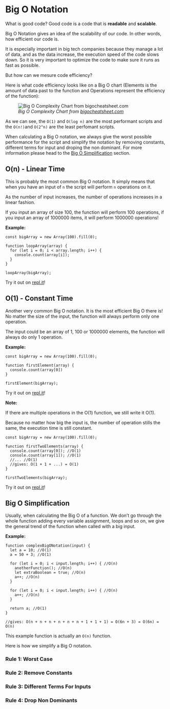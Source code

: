 # Big O Notation

What is good code? Good code is a code that is __readable__ and __scalable__.

Big O Notation gives an idea of the scalability of our code. In other words, how efficient our code is.

It is especially important in big tech companies because they manage a lot of data, and as the data increase, the execution speed of the code slows down. So it is very important to optimize the code to make sure it runs as fast as possible.

But how can we mesure code efficiency?

Here is what code efficiency looks like on a Big O chart (Elements is the amount of data past to the function and Operations represent the efficiency of the function):

![_Big O Complexity Chart from [bigocheatsheet.com](https://www.bigocheatsheet.com/){target="_blank"}_](./assets/big-o-complexity-chart.jpeg) 

As we can see, the `O(1)` and `O(log n)` are the most performant scripts and the `O(n!)`and `O(2^n)` are the least perfomant scripts.

When calculating a Big O notation, we always give the worst possible performance for the script and simplify the notation by removing constants, different terms for input and droping the non dominant. For more information please head to the [Big O Simplification] section.

## O(n) - Linear Time

This is probably the most common Big O notation. It simply means that when you have an input of `n` the script will perform `n` operations on it.

As the number of input increases, the number of operations increases in a linear fashion.

If you input an array of size 100, the function will perform 100 operations, if you input an array of 1000000 items, it will perform 1000000 operations!

__Example:__

```
const bigArray = new Array(100).fill(0);

function loopArray(array) {
  for (let i = 0; i < array.length; i++) {
    console.count(array[i]);
  }
}

loopArray(bigArray);
```

Try it out on [repl.it](https://repl.it/@RilDev/On-Linear-Time#index.js){target="_blank"}!

## O(1) - Constant Time

Another very common Big O notation. It is the most efficient Big O there is! No matter the size of the input, the function will always perform only one operation.

The input could be an array of 1, 100 or 1000000 elements, the function will always do only 1 operation.

__Example:__

```
const bigArray = new Array(100).fill(0);

function firstElement(array) {
  console.count(array[0])
}

firstElement(bigArray);
```

Try it out on [repl.it](https://repl.it/@RilDev/O1-Constant-Time#index.js){target="_blan"}!

__Note:__

If there are multiple operations in the O(1) function, we still write it O(1).

Because no matter how big the input is, the number of operation stills the same, the execution time is still constant.

```
const bigArray = new Array(100).fill(0);

function firstTwoElements(array) {
  console.count(array[0]); //O(1)
  console.count(array[1]); //O(1)
  //... //O(1)
  //gives: O(1 + 1 + ...) = O(1)
}

firstTwoElements(bigArray);
```

Try it out on [repl.it](https://repl.it/@RilDev/O1-Constant-Time-2#index.js){target="_blan"}!

## Big O Simplification

Usually, when calculating the Big O of a function. We don't go through the whole function adding every variable assignment, loops and so on, we give the general trend of the function when called with a big input.

__Example:__

```
function complexBigONotation(input) {
  let a = 10; //O(1)
  a = 50 + 3; //O(1)

  for (let i = 0; i < input.length; i++) { //O(n)
    anotherFunction(); //O(n)
    let extraBoolean = true; //O(n)
    a++; //O(n)
  }

  for (let i = 0; i < input.length; i++) { //O(n)
    a++; //O(n)
  }

  return a; //O(1)
}

//gives: O(n + n + n + n + n + n + 1 + 1 + 1) = O(6n + 3) = O(6n) = O(n)
```

This example function is actually an `O(n)` function.

Here is how we simplify a Big O notation.

### Rule 1: Worst Case

### Rule 2: Remove Constants

### Rule 3: Different Terms For Inputs

### Rule 4: Drop Non Dominants
